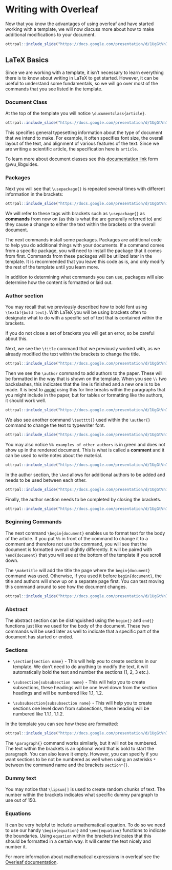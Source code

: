 
# Writing with Overleaf

Now that you know the advantages of using overleaf and have started working with a template, we will now discuss more about how to make additional modifications to your document.

```r
ottrpal::include_slide("https://docs.google.com/presentation/d/1UgGtVn7RsqdQ4pJxDk_dueSyREHcH-uWTNAT27E2mG8/edit#slide=id.g1c84a339a79_0_39")
```

## LaTeX Basics

Since we are working with a template, it isn't necessary to learn everything there is to know about writing in LaTeX to get started. However, it can be useful to understand some fundamentals, so we will go over most of the commands that you see listed in the template.

### Document Class 

At the top of the template you will notice `\ducumentclass{article}`.

```r
ottrpal::include_slide("https://docs.google.com/presentation/d/1UgGtVn7RsqdQ4pJxDk_dueSyREHcH-uWTNAT27E2mG8/edit#slide=id.g1d07d88c199_0_7")
```


This specifies general typesetting information about the type of document that we intend to make. For example, it often specifies font size, the overall layout of the text, and alignment of various features of the text. Since we are writing a scientific article, the specification here is `article`.

To learn more about document classes see this [documentation link](https://libguides.utsa.edu/c.php?g=522165&p=3570198) form @wu_libguides.


### Packages

Next you will see that  `\usepackage{}` is repeated several times with different information in the brackets:

```r
ottrpal::include_slide("https://docs.google.com/presentation/d/1UgGtVn7RsqdQ4pJxDk_dueSyREHcH-uWTNAT27E2mG8/edit#slide=id.g1c84a339a79_262_0")
```

We will refer to these tags with brackets such as `\usepackage{}` as **commands** from now on (as this is what the are generally referred to) and they cause a change to either the text within the brackets or the overall document.

The next commands install some packages. Packages are additional code to help you do additional things with your documents. If a command comes from a specific package, you will need to install the package that it comes from first. Commands from these packages will be utilized later in the template. It is recommended that you leave this code as is, and only modify the rest of the template until you learn more. 

In addition to determining what commands you can use, packages will also determine how the content is formatted or laid out.


### Author section

You may recall that we previously described how to bold font using `\textbf{bold text}`.
With LaTeX you will be using brackets often to designate what to do with a specific set of text that is contained within the brackets.

<div class = "warning">
If you do not close a set of brackets you will get an error, so be careful about this.
</div>

Next, we see the `\title` command that we previously worked with, as we already modified the text within the brackets to change the title. 


```r
ottrpal::include_slide("https://docs.google.com/presentation/d/1UgGtVn7RsqdQ4pJxDk_dueSyREHcH-uWTNAT27E2mG8/edit#slide=id.g1d07d88c199_0_12")
```


Then we see the `\author` command to add authors to the paper. These will be formatted in the way that is shown on the template. When you see `\\` two backslashes, this indicates that the line is finished and a new one is to be made. It is best to  [avoid](https://tex.stackexchange.com/questions/225893/what-does-double-backslash-in-latex-mean)  using this for line breaks within the paragraphs that you might include in the paper, but for tables or formatting like the authors, it should work well.

```r
ottrpal::include_slide("https://docs.google.com/presentation/d/1UgGtVn7RsqdQ4pJxDk_dueSyREHcH-uWTNAT27E2mG8/edit#slide=id.g1d07d88c199_0_45")
```


We also see another command `\textttt{}` used within the `\author{}` command to change the text to typewriter font.

```r
ottrpal::include_slide("https://docs.google.com/presentation/d/1UgGtVn7RsqdQ4pJxDk_dueSyREHcH-uWTNAT27E2mG8/edit#slide=id.g1d07d88c199_0_67")
```

You may also notice `%% examples of other authors` is in green and does not show up in the rendered document. This is what is called a **comment** and it can be used to write notes about the material.

```r
ottrpal::include_slide("https://docs.google.com/presentation/d/1UgGtVn7RsqdQ4pJxDk_dueSyREHcH-uWTNAT27E2mG8/edit#slide=id.g1d07d88c199_0_79")
```

In the author section, the `\And` allows for additional authors to be added and needs to be used between each other. 

```r
ottrpal::include_slide("https://docs.google.com/presentation/d/1UgGtVn7RsqdQ4pJxDk_dueSyREHcH-uWTNAT27E2mG8/edit#slide=id.g1d07d88c199_0_31")
```

Finally, the author section needs to be completed by closing the brackets.


```r
ottrpal::include_slide("https://docs.google.com/presentation/d/1UgGtVn7RsqdQ4pJxDk_dueSyREHcH-uWTNAT27E2mG8/edit#slide=id.g1d07d88c199_0_93")
```

### Beginning Commands 

The next command `\begin{document}` enables us to format text for the body of the article. If you put `%%` in front of the command to change it to a comment and therefore not use the command, you will see that the document is formatted overall slightly differently. It will be paired with `\end{document}` that you will see at the bottom of the template if you scroll down.


The `\maketitle` will add the title the page where the `begin{document}` command was used. Otherwise, if you used it before `begin{document}`, the title and authors will show up on a separate page first. You can test moving this command around to see how the document changes.


```r
ottrpal::include_slide("https://docs.google.com/presentation/d/1UgGtVn7RsqdQ4pJxDk_dueSyREHcH-uWTNAT27E2mG8/edit#slide=id.g1d07d88c199_0_101")
```

### Abstract

The abstract section can be distinguished using the `begin{}` and `end{}` functions just like we used for the body of the document. These two commands will be used later as well to indicate that a specific part of the document has started or ended.


### Sections

- `\section{section name}` - This will help you to create sections in our template. We don't need to do anything to modify the text, it will automatically bold the text and number the sections (1, 2, 3 etc.).

- `\subsection{subsubsection name}` - This will help you to create subsections, these headings will be one level down from the section headings and will be numbered like 1.1, 1.2. 

- `\subsubsection{subsubsection name}` - This will help you to create sections one level down from subsections, these heading will be numbered like 1.1.1, 1.1.2.


In the template you can see how these are formatted:

```r
ottrpal::include_slide("https://docs.google.com/presentation/d/1UgGtVn7RsqdQ4pJxDk_dueSyREHcH-uWTNAT27E2mG8/edit#slide=id.g1d07d88c199_0_0")
```

The `\paragraph{}` command works similarly, but it will not be numbered. The text within the brackets is an optional word that is bold to start the paragraph. You can also leave it empty. However, you can specify if you want sections to be not be numbered as well when using an asterisks `*` between the command name and the brackets `section*{}`.

### Dummy text

You may notice that `\lipsum[]` is used to create random chunks of text. The number within the brackets indicates what specific dummy paragraph to use out of 150.

### Equations

It can be very helpful to include a mathematical equation. To do so we need to use our handy `\begin{equation}` and `\end{equation}` functions to indicate the boundaries. Using `equation` within the brackets indicates that this should be formatted in a certain way. It will center the text nicely and number it.

For more information about mathematical expressions in overleaf see the [Overleaf documentation](https://www.overleaf.com/learn/latex/Mathematical_expressions).


